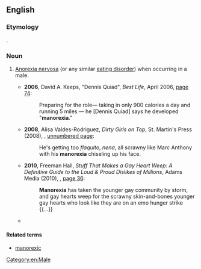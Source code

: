 ==English==

===Etymology===
{{blend|en|man|anorexia}}.

===Noun===
{{en-noun|-}}

# {{lb|en|humorous|informal}} [[anorexia nervosa|Anorexia nervosa]] (or any similar [[eating disorder]]) when occurring in a male.
#* '''2006''', David A. Keeps, "Dennis Quiad", ''Best Life'', April 2006, [https://books.google.com/books?id=JscDAAAAMBAJ&pg=PA74&dq=%22manorexia%22 page 74]:
#*: Preparing for the role— taking in only 900 calories a day and running 5 miles — he [Dennis Quiad] says he developed "'''manorexia'''."
#* '''2008''', Alisa Valdes-Rodriguez, ''Dirty Girls on Top'', St. Martin's Press (2008), {{ISBN|9781429927437}}, [https://books.google.com/books?id=NCECwLscWHwC&pg=PT353&dq=%22manorexia%22 unnumbered page]:
#*: He's getting too ''flaquito'', ''nena'', all scrawny like Marc Anthony with his '''manorexia''' chiseling up his face.
#* '''2010''', Freeman Hall, ''Stuff That Makes a Gay Heart Weep: A Definitive Guide to the Loud & Proud Dislikes of Millions'', Adams Media (2010), {{ISBN|9781440510359}}, [https://books.google.com/books?id=DRusK0EhgIIC&pg=PA36&dq=%22manorexia%22 page 36]:
#*: '''Manorexia''' has taken the younger gay community by storm, and gay hearts weep for the scrawny skin-and-bones younger gay hearts who look like they are on an emo hunger strike {{...}}
#* {{seemoreCites|lang=en}}

====Related terms====
* [[manorexic]]

[[Category:en:Male]]